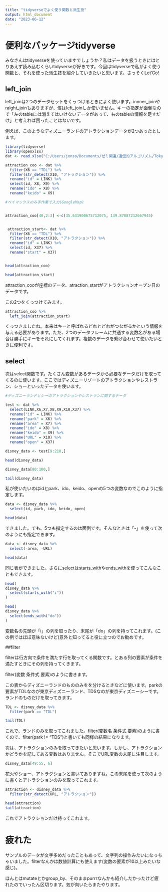 ```yaml
---
title: "tidyverseでよく使う関数と派生技"
output: html_document
date: "2023-06-12"
---
```


# 便利なパッケージtidyverse

みなさんはtidyverseを使っていますでしょうか？私はデータを扱うときにはとりあえず読み込むくらいtidyverseが好きです。今回はtidyverseで私がよく使う関数と、それを使った派生技を紹介していきたいと思います。さっそくLet'Go!


## left_join
left_joinは2つのデータセットをくっつけるときによく使います。innner_joinやraight_joinもありますが、僕はleft_joinしか使いません。キーの指定が面倒なので「左のtableには消えてはいけないデータがあって、右のtableの情報を足すだけ」と考えれば困ったことはないです。


例えば、このようなディズニーランドのアトラクションデータが2つあったとします。

```r
library(tidyverse)
library(openxlsx)
dat <- read.xlsx("C:/Users/jonso/Documents/ゼミ関連/遺伝的アルゴリズム/Tokyo_Disney_Resort_11.xlsx")

attraction_coo <- dat %>% 
  filter(X6 == "TDL") %>% 
  filter(str_detect(X10, "アトラクション")) %>% 
  rename("id" = LINK) %>% 
  select(id, X8, X9) %>% 
  rename("ido" = X8) %>% 
  rename("keido" = X9)

#ベイマックスのみ手作業で入力(GoogleMap)


attraction_coo[40,2:3] <-c(35.631900675712075, 139.87887212667945)


 attraction_start<- dat %>% 
  filter(X6 == "TDL") %>% 
  filter(str_detect(X10, "アトラクション")) %>% 
  rename("id" = LINK) %>% 
  select(id, X37) %>% 
  rename("start" = X37)



```

```r
head(attraction_coo)

head(attraction_start)
```

attraction_cooが座標のデータ、atraction_startがアトラクションオープン日のデータです。

この2つをくっつけてみます。

```r
attraction_coo %>% 
  left_join(attraction_start)
```

くっつきましたね。本来はキーと呼ばれるどれとどれがつながるかという情報を与える必要があります。ただ、2つのデータフレームに共通する変数名がある場合は勝手にキーをそれにしてくれます。複数のデータを繋げ合わせて使いたいときに便利です。


## select

次はselect関数です。たくさん変数があるデータから必要なデータだけを取ってくるのに使います。ここではディズニーリゾートのアトラクションやレストラン、ショーといったデータを使います。

```r

#ディズニーランドとシーのアトラクションやレストランに関するデータ

test <- dat %>% 
  select(LINK,X6,X7,X8,X9,X10,X37) %>% 
  rename("id" = LINK) %>% 
  rename("park" = X6) %>% 
  rename("area" = X7) %>% 
  rename("ido" = X8) %>% 
  rename("keido" = X9) %>% 
  rename("URL" = X10) %>% 
  rename("open" = X37)

disney_data <- test[9:218,]
```

```r
head(disney_data)

disney_data[80:100,]

tail(disney_data)

```

私が使いたいのはidとpark、ido、keido、openの5つの変数なのでこのように指定します。

```r
data <- disney_data %>% 
  select(id, park, ido, keido, open)

head(data)
```

できました。でも、5つも指定するのは面倒です。そんなときは「-」を使って次のようにも指定できます。

```r
data <- disney_data %>% 
  select(-area, -URL)

head(data)
```

同じ表ができました。さらにselectはstarts_withやends_withを使ってこんなこともできます。

```r
head(
disney_data %>% 
  select(starts_with("i"))
)

head(
disney_data %>% 
  select(ends_with("do"))
)
```

変数名の先頭が「i」の列を取ったり、末尾が「do」の列を持ってこれます。(この例ではほぼ意味ないけど)意外と知ってると役に立つのでお勧めです。

##filter

filterは行方向で条件を満たす行を取ってくる関数です。とある列の要素が条件を満たすときにその列を持ってくきます。

filter(変数 条件式 要素)のように書きます。


この表からディズニーランドのもののみをを分けるときなどに使います。parkの要素がTDLなのが東京ディズニーランド、TDSなのが東京ディズニーシーです。ランドのものだけを取ってきます。

```r
TDL <- disney_data %>% 
  filter(park == "TDL")

tail(TDL)
```

これで、ランドのみを取ってこれました。filter(変数名 条件式 要素)のように書くので、filter(park != "TDS")と書いても同様の結果になります。


次は、アトラクションのみを取ってきたいと思います。しかし、アトラクションかどうかを記してある変数はありません。そこでURL変数の末尾に注目します。

```r
disney_data[49:55, 6]
```

花火やショー、アトラクションと書いてありますね。この末尾を使って次のように書くとアトラクションのみを取ってこれます。

```r
attraction <- disney_data %>% 
  filter(str_detect(URL, "アトラクション"))

head(attraction)
tail(attraction)

```


これでアトラクションだけ持ってこれます。


# 疲れた

サンプルのデータが文字多めだったこともあって、文字列の操作みたいになっちゃいました。filterなんかは数値計算にも使えます(変数の要素が10以上みたいな感じ)。


ほんとはmutateとかgroup_by、そのままpurrrなんかも紹介したかったけど疲れたのでいったん区切ります。気が向いたらまたやります。

